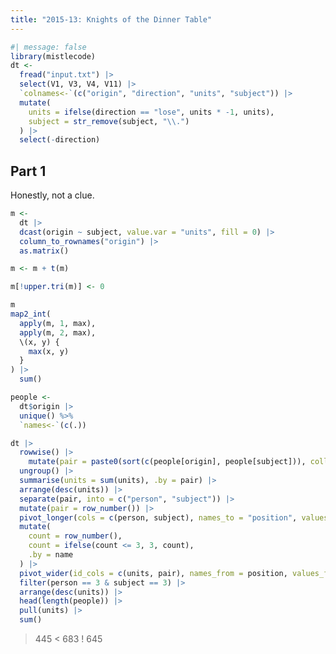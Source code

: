 ```yaml
---
title: "2015-13: Knights of the Dinner Table"
---
```


```r
#| message: false
library(mistlecode)
dt <- 
  fread("input.txt") |>
  select(V1, V3, V4, V11) |>
  `colnames<-`(c("origin", "direction", "units", "subject")) |>
  mutate(
    units = ifelse(direction == "lose", units * -1, units),
    subject = str_remove(subject, "\\.")
  ) |>
  select(-direction)
```

## Part 1

Honestly, not a clue.

```r
m <- 
  dt |>
  dcast(origin ~ subject, value.var = "units", fill = 0) |>
  column_to_rownames("origin") |>
  as.matrix()

m <- m + t(m)

m[!upper.tri(m)] <- 0

m
map2_int(
  apply(m, 1, max),
  apply(m, 2, max),
  \(x, y) {
    max(x, y)
  }
) |>
  sum()
```


```r
people <- 
  dt$origin |>
  unique() %>%
  `names<-`(c(.))

dt |>
  rowwise() |>
    mutate(pair = paste0(sort(c(people[origin], people[subject])), collapse = '-')) |>
  ungroup() |>
  summarise(units = sum(units), .by = pair) |>
  arrange(desc(units)) |>
  separate(pair, into = c("person", "subject")) |>
  mutate(pair = row_number()) |>
  pivot_longer(cols = c(person, subject), names_to = "position", values_to = "name") |>
  mutate(
    count = row_number(), 
    count = ifelse(count <= 3, 3, count),
    .by = name
  ) |>
  pivot_wider(id_cols = c(units, pair), names_from = position, values_from = count) |>
  filter(person == 3 & subject == 3) |>
  arrange(desc(units)) |>
  head(length(people)) |>
  pull(units) |>
  sum()
```

> 445
< 683
! 645